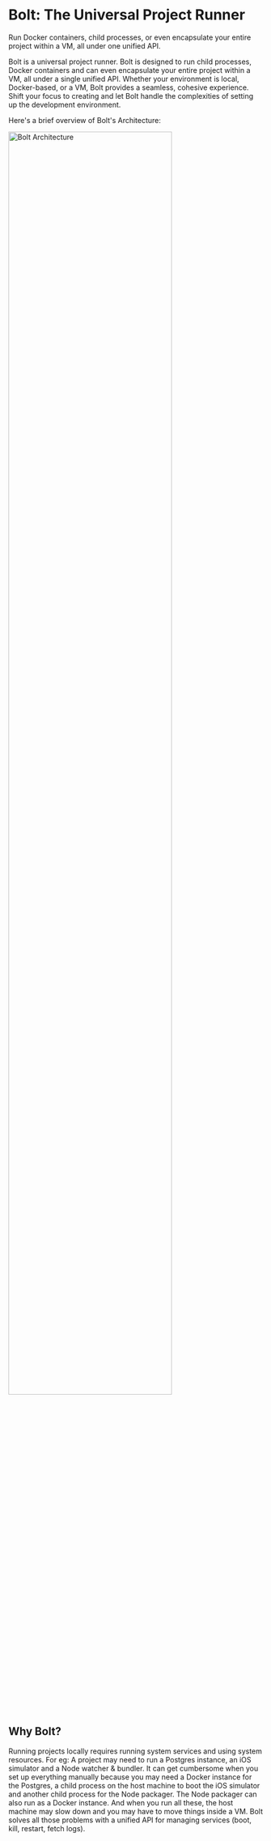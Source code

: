 
<Meta pageTitle="Introduction | bolt-framework" description="Run Docker containers, child processes, or even encapsulate your entire project within a VM, all under one unified API." />





# Bolt: The Universal Project Runner

Run Docker containers, child processes, or even encapsulate your entire project within a VM, all under one unified API.

Bolt is a universal project runner. Bolt is designed to run child processes, Docker containers and can even encapsulate your entire project within a VM, all under a single unified API. Whether your environment is local, Docker-based, or a VM, Bolt provides a seamless, cohesive experience. Shift your focus to creating and let Bolt handle the complexities of setting up the development environment.

Here's a brief overview of Bolt's Architecture:

<AppProvider>
  <Box>
    <img
      src="/assets/BoltArchitecture.png"
      width="80%"
      alt="Bolt Architecture"
    />
  </Box>
</AppProvider>

## Why Bolt?

Running projects locally requires running system services and using system resources. For eg: A project may need to run a Postgres instance, an iOS simulator and a Node watcher & bundler. It can get cumbersome when you set up everything manually because you may need a Docker instance for the Postgres, a child process on the host machine to boot the iOS simulator and another child process for the Node packager. The Node packager can also run as a Docker instance. And when you run all these, the host machine may slow down and you may have to move things inside a VM. Bolt solves all those problems with a unified API for managing services (boot, kill, restart, fetch logs).
